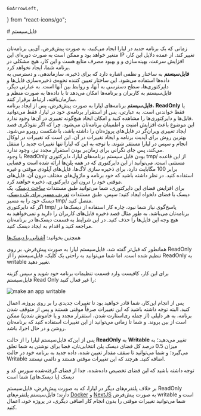     GoArrowLeft,
} from "react-icons/go";


<Layout>
<Head>
<title>مستندات فایل‌سیستم پلتفرم  - لیارا</title>

<meta property="og:title" content="مستندات خدمات رایانش ابری لیارا" />
<meta property="og:description" content="مستندات مربوط به فایل‌سیستم یا file-system یک پلتفرم در لیارا"  />
<meta property="og:image" content="https://files.liara.ir/liara/logos/liara-poster.jpg" />
</Head>
# فایل‌سیستم

<hr className="mb-2" />
زمانی که یک برنامه جدید در لیارا ایجاد می‌کنید، به صورت پیش‌فرض، آی‌پی برنامه‌تان متغیر خواهد بود و ممکن است به صورت دوره‌ای این IP تغییر کند. از عمده دلایل این کار، افزایش سرعت، بهینه‌سازی و و بهبود مصرف منابع هست و این کار، هیچ مشکلی در برنامه شما، ایجاد نخواهد کرد.

<Section id="what-is-file-system" title="فایل‌سیستم چیست؟" />
<b>فایل‌سیستم</b> به ساختار و نظمی اشاره دارد که برای ذخیره، سازماندهی، و دسترسی به داده‌ها استفاده می‌شود. این ساختار تعیین کننده نحوه‌ی ذخیره‌سازی فایل‌ها و دایرکتوری‌ها، سطح دسترسی به آنها، و روابط بین آنها است. 
به عبارتی دیگر، فایل‌سیستم به کاربران و برنامه‌ها امکان می‌دهد تا با داده‌ها به صورت منظم و سازمان‌یافته، ارتباط برقرار کنند.

<Section id="liara-file-system" title="فایل‌سیستم لیارا" />
<b>فایل‌سیستم</b> برنامه‌های لیارا به صورت پیش‌فرض، پس از ایجاد برنامه، <b>ReadOnly</b> یا فقط خواندنی است. به عبارتی، پس از استقرار برنامه‌ی خود در لیارا، فقط می‌توانید فایل‌ها و دایرکتوری‌ها را مشاهده کنید و امکان ایجاد هیچ‌گونه تغییری در آن‌ها وجود ندارد.
<div className="h-4"/>
این موضوع باعث افزایش امنیت و اطمینان برنامه‌تان می‌شود. چرا که اگر نفوذگری قصد ایجاد تغییری ویران‌گر در فایل‌های پروژه‌تان را داشته باشد، با شکست روبرو می‌شود.
بهترین روش برای آپدیت برنامه و ایجاد تغییرات در آن، این است که تغییرات در لوکال انجام و سپس در لیارا مستقر شوند. با توجه به این که لیارا تنها تغییرات جدید را منتقل می‌کند، پس جای نگرانی برای زمان‌بر بودن استقرار مجدد نیز، وجود ندارد.

<Section id="tmp-directory" title="دایرکتوری tmp/" />
با وجود ReadOnly بودن فایل سیستم برنامه‌های لیارا، دایرکتوری <Important>tmp/</Important> از این قاعده مستثنی است. می‌توانید از این دایرکتوری که در همه پلن‌ها ارائه شده است و فضایی برابر 100 مگابایت دارد، برای ذخیره سازی لاگ‌ها، فایل‌های آپلودی موقتی و غیره استفاده کنید.
در نظر داشته باشید که خود برنامه و ماژول‌های مختلف درون آن، فایل‌های موقتی خود را درون این دایرکتوری، ذخیره خواهند کرد.
<div className="h-4"/>
برای افزایش فضای این دایرکتوری، شما می‌توانید طبق مستندات <a href="/paas/disks/create" className="text-[#2196f3] ">ساخت دیسک</a>، یک دیسک با فضای دلخواه ایجاد کنید؛
سپس، طبق مستندات <a href="/paas/disks/route" className="text-[#2196f3] ">تعریف مسیر برای یک دیسک</a>، دیسک خود را به مسیر <Important>tmp/</Important> متصل کنید. 

<Section id="use-disks" title="استفاده از دیسک‌ها" />
اگر که دایرکتوری <Important>tmp/</Important> پاسخ‌گوی نیاز شما نبود، چاره کار استفاده از دیسک‌ها در برنامه‌تان می‌باشد. به طور مثال قصد ذخیره فایل‌های کاربران را دارید و نمی‌خواهید به هیچ وجه این فایل‌ها را حذف کنید. در این شرایط به قسمت دیسک‌ها در برنامه‌تان مراجعه کنید و اقدام به ایجاد دیسک کنید.
<div className="h-2" />

<Alert variant='success'>
<p>
همچنین بخوانید: <a href="/paas/disks/about" className="text-[#2196f3] ">آشنایی با دیسک‌ها</a>
</p>
</Alert>

<Section id="how-to-make-fs-writable" title="writable کردن فایل‌سیستم لیارا" />
همانطور که قبل‌تر گفته 
شد، فایل‌سیستم لیارا به صورت پیش‌فرض، بر روی ReadOnly تنظیم شده است. اما شما می‌توانید به راحتی یک کلیک، فایل‌سیستم را از ReadOnly به writable تغییر دهید.

برای این کار، کافیست وارد قسمت تنظیمات برنامه خود شوید و سپس گزینه فایل‌سیستم Read Only را غیر فعال کنید:
<div className="h-4" />
<img src="https://files.liara.ir/docs/filesystem/disable-read-only-filesystem.gif" alt="make an app writable"/>
<div className="h-4" />

پس از انجام این‌کار، شما قادر خواهید بود تا تغییرات جدیدی را بر روی پروژه، اعمال کنید.
البته توجه داشته باشید که این تغییرات صرفاً موقتی هستند و پس از متوقف شدن برنامه، به هر دلیلی (از جمله ری‌استارت شدن، استقرار مجدد و یا خاموش شدن) ممکن است از بین بروند. و شما تا زمانی می‌توانید از این تغییرات استفاده کنید که برنامه‌تان روشن و در حال اجرا، باشد.

<Section id="maximum-writable-space" title="حداکثر فضای write در فایل سیستم writable" />
پس از این‌که فایل‌سیستم لیارا را از حالت <b>ReadOnly</b> به <b>Writable</b> تغییر می‌دهید؛ به میزان 0.5 درصد کل فضای دیسک پلن انتخابی‌تان، فضا برای نوشتن به شما تعلق می‌گیرد؛ و شما می‌توانید تا سقف مقدار تعیین شده، داده جدید به برنامه خود در حالت Writable اضافه کنید. هرچند که این تغییرات موقتی هستند و دائمی نیستند.
<div className="h-2" />

<Alert variant="info">
<p>
توجه داشته باشید که این فضای تخصیص داده‌شده، جدا از فضای گرفته‌شده سورس کد و دیسک (یا دیسک‌های) شما است 
</p>
</Alert>

<Section id="docker-and-nextjs-deaful-fs" title="فایل‌سیستم پلتفرم‌های Docker و NextJS" />
بر خلاف پلتفرم‌های دیگر در لیارا، که به صورت پیش‌فرض، فایل‌سیستم ReadOnly دارند؛ فایل‌سیستم پلتفرم‌های <a href="/paas/docker/getting-started" className="text-[#2196f3] ">Docker</a> و <a href="/paas/nextjs/getting-started" className="text-[#2196f3] ">NextJS</a> به صورت پیش‌فرض writable است و شما می‌توانید تغییرات موقتی را بدون انجام کار اضافی دیگری، در پروژه خود، اعمال کنید.

</Layout>